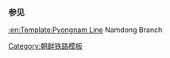 {{鐵道路線
| 模板名稱 = 南洞线
| 名稱 = [[南洞线]]
| 代表色 = blue
| 背景顏色 = #ffffff
| 車站列表 = [[平南温泉站|平南温泉]] - [[安石站|安石]] - [[丰井站|丰井]] - [[二鴨站|二鴨]] - [[樂生站 (平安南道)|樂生]] - [[石多站|石多]] - [[漢川站 (朝鲜)|漢川]] - [[大丰站 (平安南道)|大丰]] - [[鹽田站 (平安南道)|鹽田]] - [[万丰站|万丰]] - [[南洞站|南洞]]
}}<noinclude>
===参见===
[[:en:Template:Pyongnam Line]] Namdong Branch
[[Category:朝鲜铁路模板]]
</noinclude>